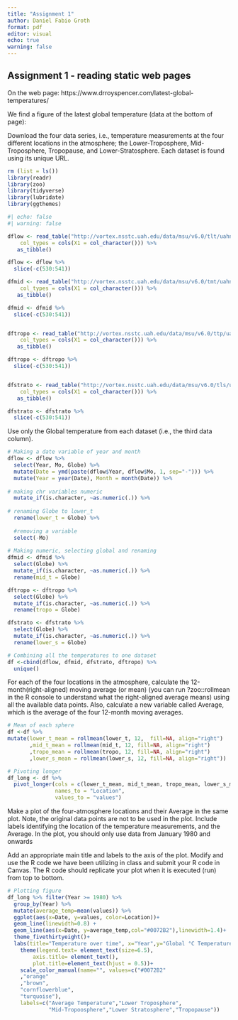 ```yaml
---
title: "Assignment 1"
author: Daniel Fabio Groth
format: pdf
editor: visual
echo: true
warning: false
---
```


## Assignment 1 - reading static web pages

On the web page: https://www.drroyspencer.com/latest-global-temperatures/

We find a figure of the latest global temperature (data at the bottom of page):

Download the four data series, i.e., temperature measurements at the four different locations in the atmosphere; the Lower-Troposphere, Mid-Troposphere, Tropopause, and Lower-Stratosphere. Each dataset is found using its unique URL.

```r
rm (list = ls())
library(readr)
library(zoo)
library(tidyverse)
library(lubridate)
library(ggthemes)
```

```r
#| echo: false
#| warning: false

dflow <- read_table("http://vortex.nsstc.uah.edu/data/msu/v6.0/tlt/uahncdc_lt_6.0.txt", 
    col_types = cols(X1 = col_character())) %>%
   as_tibble()

dflow <- dflow %>%
  slice(-c(530:541))

dfmid <- read_table("http://vortex.nsstc.uah.edu/data/msu/v6.0/tmt/uahncdc_mt_6.0.txt", 
    col_types = cols(X1 = col_character())) %>%
   as_tibble()

dfmid <- dfmid %>%
  slice(-c(530:541))


dftropo <- read_table("http://vortex.nsstc.uah.edu/data/msu/v6.0/ttp/uahncdc_tp_6.0.txt", 
    col_types = cols(X1 = col_character())) %>%
   as_tibble()

dftropo <- dftropo %>%
  slice(-c(530:541))


dfstrato <- read_table("http://vortex.nsstc.uah.edu/data/msu/v6.0/tls/uahncdc_ls_6.0.txt", 
    col_types = cols(X1 = col_character())) %>%
   as_tibble()

dfstrato <- dfstrato %>%
  slice(-c(530:541))
```

Use only the Global temperature from each dataset (i.e., the third data column).

```r
# Making a date variable of year and month
dflow <- dflow %>% 
  select(Year, Mo, Globe) %>% 
  mutate(Date = ymd(paste(dflow$Year, dflow$Mo, 1, sep="-"))) %>% 
  mutate(Year = year(Date), Month = month(Date)) %>%
  
# making chr variables numeric
  mutate_if(is.character, ~as.numeric(.)) %>%
  
# renaming Globe to lower_t
  rename(lower_t = Globe) %>%
  
  #removing a variable
  select(-Mo)
  
# Making numeric, selecting global and renaming
dfmid <- dfmid %>% 
  select(Globe) %>% 
  mutate_if(is.character, ~as.numeric(.)) %>%
  rename(mid_t = Globe)

dftropo <- dftropo %>% 
  select(Globe) %>% 
  mutate_if(is.character, ~as.numeric(.)) %>%
  rename(tropo = Globe)

dfstrato <- dfstrato %>% 
  select(Globe) %>% 
  mutate_if(is.character, ~as.numeric(.)) %>%
  rename(lower_s = Globe)

# Combining all the temperatures to one dataset
df <-cbind(dflow, dfmid, dfstrato, dftropo) %>%
  unique()
```

For each of the four locations in the atmosphere, calculate the 12-month(right-aligned) moving average (or mean) (you can run ?zoo::rollmean in the R console to understand what the right-aligned average means) using all the available data points. Also, calculate a new variable called Average, which is the average of the four 12-month moving averages.

```r
# Mean of each sphere
df <-df %>%
mutate(lower_t_mean = rollmean(lower_t, 12,  fill=NA, align="right")
       ,mid_t_mean = rollmean(mid_t, 12, fill=NA, align="right")
       ,tropo_mean = rollmean(tropo, 12, fill=NA, align="right")
       ,lower_s_mean = rollmean(lower_s, 12, fill=NA, align="right"))
```

```r
# Pivoting longer
df_long <- df %>%
  pivot_longer(cols = c(lower_t_mean, mid_t_mean, tropo_mean, lower_s_mean), 
               names_to = "Location", 
               values_to = "values")
```

Make a plot of the four-atmosphere locations and their Average in the same plot. Note, the original data points are not to be used in the plot. Include labels identifying the location of the temperature measurements, and the Average. In the plot, you should only use data from January 1980 and onwards

Add an appropriate main title and labels to the axis of the plot. Modify and use the R code we have been utilizing in class and submit your R code in Canvas. The R code should replicate your plot when it is executed (run) from top to bottom.

```r
# Plotting figure
df_long %>% filter(Year >= 1980) %>% 
  group_by(Year) %>% 
  mutate(average_temp=mean(values)) %>%
  ggplot(aes(x=Date, y=values, color=Location))+ 
  geom_line(linewidth=0.8) +
  geom_line(aes(x=Date, y=average_temp,col="#0072B2"),linewidth=1.4)+
  theme_fivethirtyeight()+
  labs(title="Temperature over time", x="Year",y="Global °C Temperature")+
    theme(legend.text= element_text(size=6.5),
        axis.title= element_text(),
        plot.title=element_text(hjust = 0.5))+
    scale_color_manual(name="", values=c("#0072B2"
    ,"orange"
    ,"brown",
    "cornflowerblue",
    "turquoise"), 
    labels=c("Average Temperature","Lower Troposphere",
             "Mid-Tropoosphere","Lower Stratosphere","Tropopause"))
```
